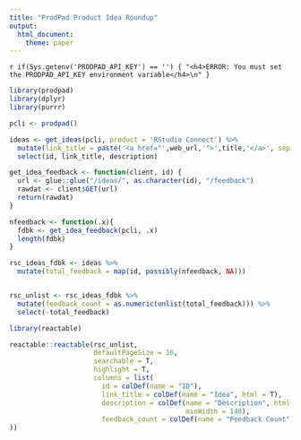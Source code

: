 ```yaml
---
title: "ProdPad Product Idea Roundup"
output: 
  html_document:
    theme: paper
---
```


`r if(Sys.getenv('PRODPAD_API_KEY') == '') { "<h4>ERROR: You must set the PRODPAD_API_KEY environment variable</h4>\n" }`

```r
library(prodpad)
library(dplyr)
library(purrr)

pcli <- prodpad()

ideas <- get_ideas(pcli, product = 'RStudio Connect') %>%
  mutate(link_title = paste('<a href="',web_url,'">',title,'</a>', sep = "")) %>%
  select(id, link_title, description)

get_idea_feedback <- function(client, id) {
  url <- glue::glue("/ideas/", as.character(id), "/feedback")
  rawdat <- client$GET(url)
  return(rawdat)
}

nfeedback <- function(.x){
  fdbk <- get_idea_feedback(pcli, .x)
  length(fdbk)
}

rsc_ideas_fdbk <- ideas %>%
  mutate(total_feedback = map(id, possibly(nfeedback, NA)))


rsc_unlist <- rsc_ideas_fdbk %>%
  mutate(feedback_count = as.numeric(unlist(total_feedback))) %>%
  select(-total_feedback)

```

```r
library(reactable)

reactable::reactable(rsc_unlist, 
                     defaultPageSize = 16, 
                     searchable = T,
                     highlight = T,
                     columns = list(
                       id = colDef(name = "ID"),
                       link_title = colDef(name = "Idea", html = T),
                       description = colDef(name = "Description", html = T, 
                                            minWidth = 140),
                       feedback_count = colDef(name = "Feedback Count")
))

```

